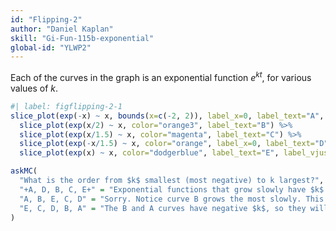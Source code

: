 ```yaml
---
id: "Flipping-2"
author: "Daniel Kaplan"
skill: "Gi-Fun-115b-exponential"
global-id: "YLWP2"
---
```


Each of the curves in the graph is an exponential function $e^{kt}$, for various values of $k$.

```r
#| label: figflipping-2-1
slice_plot(exp(-x) ~ x, bounds(x=c(-2, 2)), label_x=0, label_text="A", label_vjust=2) %>%
  slice_plot(exp(x/2) ~ x, color="orange3", label_text="B") %>%
  slice_plot(exp(x/1.5) ~ x, color="magenta", label_text="C") %>%
  slice_plot(exp(-x/1.5) ~ x, color="orange", label_x=0, label_text="D", label_vjust=2) %>%
  slice_plot(exp(x) ~ x, color="dodgerblue", label_text="E", label_vjust=2) 
```


```r
askMC(
  "What is the order from $k$ smallest (most negative) to k largest?",
  "+A, D, B, C, E+" = "Exponential functions that grow slowly have $k$ with a small absolute value",
  "A, B, E, C, D" = "Sorry. Notice curve B grows the most slowly. This means it has the smallest $|k|$.",
  "E, C, D, B, A" = "The B and A curves have negative $k$, so they will be smaller than the other curves with positive sign."
)
```
